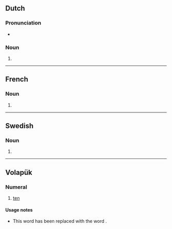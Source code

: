 {{also|BALs|báls|bāls|båls}}
==Dutch==

===Pronunciation===
* {{audio|nl|Nl-bals.ogg|Audio}}

===Noun===
{{head|nl|noun plural form}}

# {{nl-noun form of|pl|bal}}

----

==French==

===Noun===
{{head|fr|noun plural form|g=m}}

# {{plural of|fr|bal}}

----

==Swedish==

===Noun===
{{head|sv|noun form}}

# {{sv-noun-form-indef-gen|bal}}

----

==Volapük==

===Numeral===
{{head|vo|numeral}}

# {{cln|vo|cardinal numbers}} {{lb|vo|obsolete}} [[ten]]

====Usage notes====
* This word has been replaced with the word {{m|vo|deg}}.